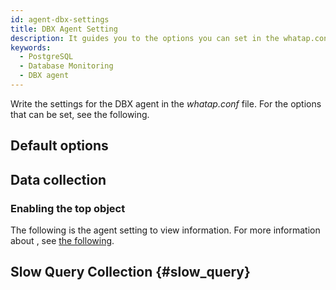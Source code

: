 ```yaml
---
id: agent-dbx-settings
title: DBX Agent Setting
description: It guides you to the options you can set in the whatap.conf file.
keywords:
  - PostgreSQL
  - Database Monitoring
  - DBX agent
---
```



Write the settings for the DBX agent in the *whatap.conf* file. For the options that can be set, see the following.

## Default options


<Dbagentdbxbasicoption />

## Data collection


<Dbagentsettingdatacollection />

### Enabling the top object

The following is the agent setting to view <Cmdname sid="dbObjectInfo" /> information. For more information about <Cmdname sid="dbObjectInfo" />, see [the following](analysis-top-object).


<Dbpgtopobjectagentsetting />


<SQLMON />

## Slow Query Collection {#slow_query}


<Dbagentslowquery />


<Dbaes256encrypt />


<Dbsettingagentnamedetails level={2} agentType="DBX" />
